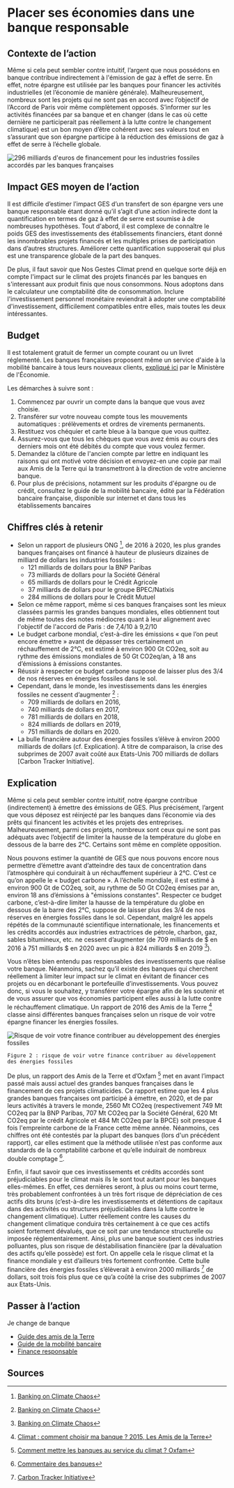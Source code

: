 # Placer ses économies dans une banque responsable

## Contexte de l’action

Même si cela peut sembler contre intuitif, l’argent que nous possédons en banque contribue indirectement à l'émission de gaz à effet de serre. En effet,
notre épargne est utilisée par les banques pour financer les activités industrielles (et l’économie de manière générale). Malheureusement, nombreux sont
les projets qui ne sont pas en accord avec l’objectif de l’Accord de Paris voir même complètement opposés. S’informer sur les activités financées par sa
banque et en changer (dans le cas où cette dernière ne participerait pas réellement à la lutte contre le changement climatique) est un bon moyen d’être
cohérent avec ses valeurs tout en s’assurant que son épargne participe à la réduction des émissions de gaz à effet de serre à l’échelle globale.

![296 milliards d'euros de financement pour les industries fossiles accordés par les banques françaises](/images/actions/Chiffres-cles_Banque-responsable_v2.png)

## Impact GES moyen de l’action

Il est difficile d’estimer l’impact GES d’un transfert de son épargne vers une banque responsable étant donné qu’il s’agit d’une action indirecte dont la
quantification en termes de gaz à effet de serre est soumise à de nombreuses hypothèses. Tout d'abord, il est complexe de connaître le poids GES des
investissements des établissements financiers, étant donné les innombrables projets financés et les multiples prises de participation dans d’autres
structures. Améliorer cette quantification supposerait qui plus est une transparence globale de la part des banques.

De plus, il faut savoir que Nos Gestes Climat prend en quelque sorte déjà en compte l'impact sur le climat des projets financés par les banques en
s'interessant aux produit finis que nous consommons. Nous adoptons dans le calculateur une comptabilité dite de consommation. Inclure l'investissement personnel monétaire reviendrait à adopter une comptabilité d'investissement, difficilement compatibles entre elles, mais toutes les deux intéressantes.

## Budget

Il est totalement gratuit de fermer un compte courant ou un livret réglementé. Les banques françaises proposent même un service d'aide à la mobilité
bancaire à tous leurs nouveaux clients, [expliqué ici](https://www.economie.gouv.fr/cedef/mobilite-bancaire) par le Ministère de l'Économie.

Les démarches à suivre sont :

1. Commencez par ouvrir un compte dans la banque que vous avez choisie.
2. Transférer sur votre nouveau compte tous les mouvements automatiques : prélèvements et ordres de virements permanents.
3. Restituez vos chéquier et carte bleue à la banque que vous quittez.
4. Assurez-vous que tous les chèques que vous avez émis au cours des derniers mois ont été débités du compte que vous voulez fermer.
5. Demandez la clôture de l'ancien compte par lettre en indiquant les raisons qui ont motivé votre décision et envoyez-en une copie par mail aux Amis de la Terre qui la transmettront à la direction de votre ancienne banque.
6. Pour plus de précisions, notamment sur les produits d'épargne ou de crédit, consultez le guide de la mobilité bancaire, édité par la Fédération bancaire française, disponible sur internet et dans tous les établissements bancaires

## Chiffres clés à retenir

- Selon un rapport de plusieurs ONG [^2], de 2016 à 2020, les plus grandes banques françaises ont financé à hauteur de plusieurs dizaines de milliard de
  dollars les industries fossiles :
  - 121 milliards de dollars pour la BNP Paribas
  - 73 milliards de dollars pour la Société Général
  - 65 milliards de dollars pour le Crédit Agricole
  - 37 milliards de dollars pour le groupe BPEC/Natixis
  - 284 millions de dollars pour le Crédit Mutuel
- Selon ce même rapport, même si ces banques françaises sont les mieux classées parmis les grandes banques mondiales, elles obtiennent tout de même toutes
  des notes médiocres quant à leur alignement avec l'objectif de l'accord de Paris : de 7,4/10 à 9,2/10
- Le budget carbone mondial, c’est-à-dire les émissions « que l’on peut encore émettre » avant de dépasser très certainement un réchauffement de 2°C, est
  estimé à environ 900 Gt CO2eq, soit au rythme des émissions mondiales de 50 Gt CO2eq/an, à 18 ans d’émissions à émissions constantes.
- Réussir à respecter ce budget carbone suppose de laisser plus des 3/4 de nos réserves en énergies fossiles dans le sol.
- Cependant, dans le monde, les investissements dans les énergies fossiles ne cessent d’augmenter [^2] :
  - 709 milliards de dollars en 2016,
  - 740 milliards de dollars en 2017,
  - 781 milliards de dollars en 2018,
  - 824 milliards de dollars en 2019,
  - 751 milliards de dollars en 2020.
- La bulle financière autour des énergies fossiles s’élève à environ 2000 milliards de dollars (cf. Explication). A titre de comparaison, la crise des
  subprimes de 2007 avait coûté aux Etats-Unis 700 milliards de dollars [Carbon Tracker Initiative].

## Explication

Même si cela peut sembler contre intuitif, notre épargne contribue (indirectement) à émettre des émissions de GES. Plus précisément, l’argent que vous
déposez est réinjecté par les banques dans l’économie via des prêts qui financent les activités et les projets des entreprises. Malheureusement, parmi ces
projets, nombreux sont ceux qui ne sont pas adéquats avec l’objectif de limiter la hausse de la température du globe en dessous de la barre des 2°C.
Certains sont même en complète opposition.

Nous pouvons estimer la quantité de GES que nous pouvons encore nous permettre d’émettre avant d’atteindre des taux de concentration dans l’atmosphère qui
conduirait à un réchauffement supérieur à 2°C. C’est ce qu’on appelle le « budget carbone ». A l’échelle mondiale, il est estimé à environ 900 Gt de CO2eq,
soit, au rythme de 50 Gt CO2eq émises par an, environ 18 ans d’émissions à "émissions constantes". Respecter ce budget carbone, c’est-à-dire limiter la hausse
de la température du globe en dessous de la barre des 2°C, suppose de laisser plus des 3/4 de nos réserves en énergies fossiles dans le sol. Cependant,
malgré les appels répétés de la communauté scientifique internationale, les financements et les crédits accordés aux industries extractrices de pétrole,
charbon, gaz, sables bitumineux, etc. ne cessent d’augmenter (de 709 milliards de $ en 2016 à 751 milliards $ en 2020 avec un pic à 824 milliards $ en 2019 [^2]).

Vous n’êtes bien entendu pas responsables des investissements que réalise votre banque. Néanmoins, sachez qu’il existe des banques qui cherchent réellement
à limiter leur impact sur le climat en évitant de financer ces projets ou en décarbonant le portefeuille d’investissements. Vous pouvez donc, si vous le
souhaitez, y transférer votre épargne afin de les soutenir et de vous assurer que vos économies participent elles aussi à la lutte contre le réchauffement
climatique. Un rapport de 2016 des Amis de la Terre [^4] classe ainsi différentes banques françaises selon un risque de voir votre épargne financer les
énergies fossiles.

![Risque de voir votre finance contribuer au développement des énergies fossiles](/images/actions/Probabilité_contribution_CC_banques.PNG)

`Figure 2 : risque de voir votre finance contribuer au développement des énergies fossiles `

De plus, un rapport des Amis de la Terre et d’Oxfam [^1] met en avant l’impact passé mais aussi actuel des grandes banques françaises dans le financement de ces projets climaticides.
Ce rapport estime que les 4 plus grandes banques françaises ont participé à émettre, en 2020, et de par leurs activités à travers le monde, 2560 Mt CO2eq
(respectivement 749 Mt CO2eq par la BNP Paribas, 707 Mt CO2eq par la Société Général, 620 Mt CO2eq par le crédit Agricole et 484 Mt CO2eq par la BPCE) soit
presque 4 fois l'empreinte carbone de la France cette même année. Néanmoins, ces chiffres ont été contestés par la plupart des banques (lors d'un précédent rapport), car elles estiment que la méthode
utilisée n’est pas conforme aux standards de la comptabilité carbone et qu’elle induirait de nombreux double comptage [^5].

Enfin, il faut savoir que ces investissements et crédits accordés sont préjudiciables pour le climat mais ils le sont tout autant pour les banques
elles-mêmes. En effet, ces dernières seront, à plus ou moins court terme, très probablement confrontées à un très fort risque de dépréciation de ces actifs
dits bruns (c’est-à-dire les investissements et détentions de capitaux dans des activités ou structures préjudiciables dans la lutte contre le changement
climatique). Lutter réellement contre les causes du changement climatique conduira très certainement à ce que ces actifs soient fortement dévalués, que ce
soit par une tendance structurelle ou imposée réglementairement. Ainsi, plus une banque soutient ces industries polluantes, plus son risque de
déstabilisation financière (par la dévaluation des actifs qu’elle possède) est fort. On appelle cela le risque climat et la finance mondiale y est
d’ailleurs très fortement confrontée. Cette bulle financière des énergies fossiles s’élèverait à environ 2000 milliards [^3] de dollars, soit trois fois
plus que ce qu’a coûté la crise des subprimes de 2007 aux Etats-Unis.

## Passer à l’action

Je change de banque

- [Guide des amis de la Terre](https://www.financeresponsable.org/uploads/GuideBanquesClimat_maj2015.pdf)
- [Guide de la mobilité bancaire](http://www.fbf.fr/fr/la-banque-des-particuliers/relations-banques-clients/mobilite-et-transparence/decouvrir-la-banque-simplement---le-guide-%C2%AB-changer-de-banque,-le-guide-de-la-mobilite-%C2%BB)
- [Finance responsable](https://www.financeresponsable.org/)

## Sources

[^1]: [Comment mettre les banques au service du climat ? Oxfam](https://www.oxfamfrance.org/wp-content/uploads/2022/02/Ebook-Oxfam-France-Comment-mettre-les-banques-au-service-du-climat.pdf)
[^2]: [Banking on Climate Chaos](https://www.bankingonclimatechaos.org/wp-content/uploads/2021/10/Banking-on-Climate-Chaos-2021.pdf)
[^3]: [Carbon Tracker Initiative](https://carbontracker.org/)
[^4]: [Climat : comment choisir ma banque ? 2015, Les Amis de la Terre](https://www.financeresponsable.org/uploads/GuideBanquesClimat_maj2015.pdf)
[^5]: [Commentaire des banques](https://www.oxfamfrance.org/wp-content/uploads/2019/11/Commentaires-des-banques.pdf)
